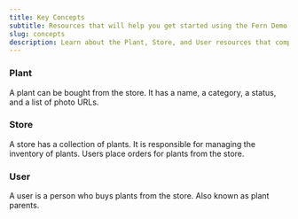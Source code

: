 ```yaml
---
title: Key Concepts
subtitle: Resources that will help you get started using the Fern Demo API
slug: concepts
description: Learn about the Plant, Store, and User resources that comprise the Plant Store API.
---
```


### Plant

A plant can be bought from the store. It has a name, a category, a status, and a list of photo URLs.

### Store

A store has a collection of plants. It is responsible for managing the inventory of plants. Users place orders for plants from the store.

### User

A user is a person who buys plants from the store. Also known as plant parents.
